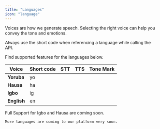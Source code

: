 ```yaml
---
title: "Languages"
icon: "language"
---
```


Voices are how we generate speech.
Selecting the right voice can help you convey the tone and emotions.

<Note>
    Always use the short code when referencing a language while calling the API.
</Note>

Find supported features for the languages below.

| Voice | Short code | STT | TTS | Tone Mark |
| -------- | ---------------- | --------- | --------- | ----- |
| **Yoruba** | yo | <Icon icon="check" color="green"/> | <Icon icon="check" color="green"/> | <Icon icon="check" color="green"/> |
| **Hausa** | ha | <Icon icon="x" color="red"/> | <Icon icon="x" color="red"/> | <Icon icon="x" color="red"/> |
| **Igbo** | ig | <Icon icon="x" color="red"/> | <Icon icon="x" color="red"/> | <Icon icon="x" color="red"/> |
| **English** | en | <Icon icon="check" color="green"/> | <Icon icon="x" color="red"/> | <Icon icon="x" color="red"/> |

<Note>
    Full Support for Igbo and Hausa are coming soon.

    More languages are coming to our platform very soon.
</Note>

